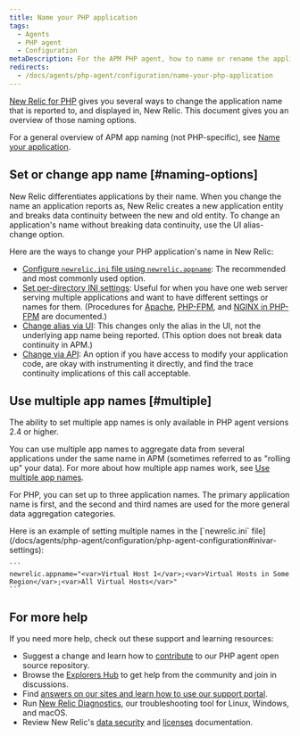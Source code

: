 ```yaml
---
title: Name your PHP application
tags:
  - Agents
  - PHP agent
  - Configuration
metaDescription: For the APM PHP agent, how to name or rename the application''s name as it''s displayed in New Relic.
redirects:
  - /docs/agents/php-agent/configuration/name-your-php-application
---
```


[New Relic for PHP](/docs/agents/php-agent/getting-started/introduction-new-relic-php) gives you several ways to change the application name that is reported to, and displayed in, New Relic. This document gives you an overview of those naming options.

For a general overview of APM app naming (not PHP-specific), see [Name your application](/docs/agents/manage-apm-agents/app-naming/name-your-application).

## Set or change app name [#naming-options]

New Relic differentiates applications by their name. When you change the name an application reports as, New Relic creates a new application entity and breaks data continuity between the new and old entity. To change an application's name without breaking data continuity, use the UI alias-change option.

Here are the ways to change your PHP application's name in New Relic:

* [Configure `newrelic.ini` file using `newrelic.appname`](/docs/agents/php-agent/configuration/php-agent-configuration#inivar-appname): The recommended and most commonly used option.
* [Set per-directory INI settings](/docs/agents/php-agent/configuration/php-directory-ini-settings): Useful for when you have one web server serving multiple applications and want to have different settings or names for them. (Procedures for [Apache](/docs/agents/php-agent/configuration/php-directory-ini-settings#perdir-apache), [PHP-FPM](/docs/agents/php-agent/configuration/php-directory-ini-settings#php-fpm_per-dir), and [NGINX in PHP-FPM](/docs/agents/php-agent/configuration/php-directory-ini-settings#PHP-FPM_nginix) are documented.)
* [Change alias via UI](/docs/agents/manage-apm-agents/app-naming/name-your-application#app-alias): This changes only the alias in the UI, not the underlying app name being reported. (This option does not break data continuity in APM.)
* [Change via API](/docs/agents/php-agent/php-agent-api/newrelic_set_appname): An option if you have access to modify your application code, are okay with instrumenting it directly, and find the trace continuity implications of this call acceptable.

## Use multiple app names [#multiple]

<Callout variant="important">
  The ability to set multiple app names is only available in PHP agent versions 2.4 or higher.
</Callout>

You can use multiple app names to aggregate data from several applications under the same name in APM (sometimes referred to as "rolling up" your data). For more about how multiple app names work, see [Use multiple app names](/docs/agents/manage-apm-agents/app-naming/use-multiple-names-app).

For PHP, you can set up to three application names. The primary application name is first, and the second and third names are used for the more general data aggregation categories.

<CollapserGroup>
  <Collapser
    id="example"
    title="PHP config file example"
  >
    Here is an example of setting multiple names in the [`newrelic.ini` file](/docs/agents/php-agent/configuration/php-agent-configuration#inivar-settings):

    ```
    newrelic.appname="<var>Virtual Host 1</var>;<var>Virtual Hosts in Some Region</var>;<var>All Virtual Hosts</var>"
    ```
  </Collapser>
</CollapserGroup>

## For more help

If you need more help, check out these support and learning resources:

* Suggest a change and learn how to [contribute](https://github.com/newrelic/newrelic-php-agent/issues) to our PHP agent open source repository.
* Browse the [Explorers Hub](https://discuss.newrelic.com/) to get help from the community and join in discussions.
* Find [answers on our sites and learn how to use our support portal](/docs/using-new-relic/welcome-new-relic/get-started/find-help-use-support-portal/).
* Run [New Relic Diagnostics](/docs/using-new-relic/cross-product-functions/troubleshooting/new-relic-diagnostics/), our troubleshooting tool for Linux, Windows, and macOS.
* Review New Relic's [data security](/docs/security/) and [licenses](/docs/licenses/) documentation.
